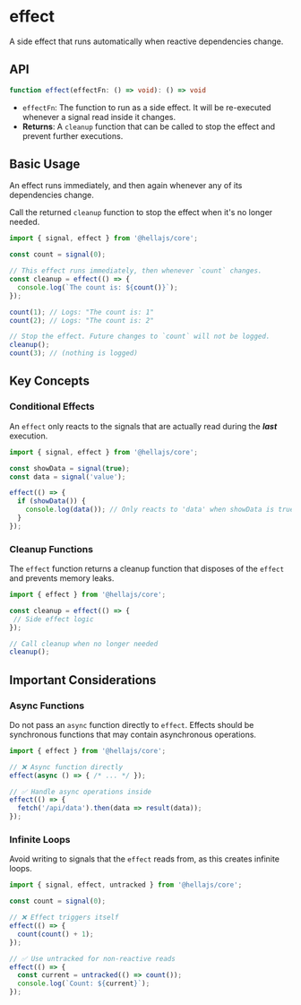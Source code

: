 # effect

A side effect that runs automatically when reactive dependencies change.

## API

```typescript
function effect(effectFn: () => void): () => void
```
- `effectFn`: The function to run as a side effect. It will be re-executed whenever a signal read inside it changes.
- **Returns**: A `cleanup` function that can be called to stop the effect and prevent further executions.

## Basic Usage

An effect runs immediately, and then again whenever any of its dependencies change.

Call the returned `cleanup` function to stop the effect when it's no longer needed.

```typescript
import { signal, effect } from '@hellajs/core';

const count = signal(0);

// This effect runs immediately, then whenever `count` changes.
const cleanup = effect(() => {
  console.log(`The count is: ${count()}`);
});

count(1); // Logs: "The count is: 1"
count(2); // Logs: "The count is: 2"

// Stop the effect. Future changes to `count` will not be logged.
cleanup();
count(3); // (nothing is logged)
```

## Key Concepts

### Conditional Effects

An `effect` only reacts to the signals that are actually read during the ***last*** execution.

```typescript
import { signal, effect } from '@hellajs/core';

const showData = signal(true);
const data = signal('value');

effect(() => {
  if (showData()) {
    console.log(data()); // Only reacts to 'data' when showData is true
  }
});
```

### Cleanup Functions

The `effect` function returns a cleanup function that disposes of the `effect` and prevents memory leaks.

```typescript
import { effect } from '@hellajs/core';

const cleanup = effect(() => {
 // Side effect logic
});

// Call cleanup when no longer needed
cleanup();
```


## Important Considerations

### Async Functions

Do not pass an `async` function directly to `effect`. Effects should be synchronous functions that may contain asynchronous operations.

```typescript
import { effect } from '@hellajs/core';

// ❌ Async function directly
effect(async () => { /* ... */ });

// ✅ Handle async operations inside
effect(() => {
  fetch('/api/data').then(data => result(data));
});
```

### Infinite Loops

Avoid writing to signals that the `effect` reads from, as this creates infinite loops.

```typescript
import { signal, effect, untracked } from '@hellajs/core';

const count = signal(0);

// ❌ Effect triggers itself
effect(() => {
  count(count() + 1);
});

// ✅ Use untracked for non-reactive reads
effect(() => {
  const current = untracked(() => count());
  console.log(`Count: ${current}`);
});
```